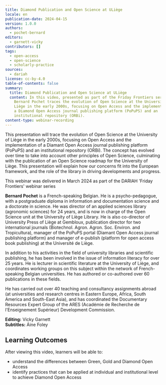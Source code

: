 ```yaml
---
title: Diamond Publication and Open Science at ULiège
locale: en
publication-date: 2024-04-15
version: 1.0.0
authors:
  - pochet-bernard
editors:
  - garnett-vicky
contributors: []
tags:
  - open-access
  - open-science
  - scholarly-practice
sources:
  - dariah
license: cc-by-4.0
table-of-contents: false
summary:
  title: Diamond Publication and Open Science at ULiège
  content: In this video, presented as part of the Friday Frontiers series,
    Bernard Pochet traces the evolution of Open Science at the University of
    Liège in the early 2000s, focusing on Open Access and the implementation of
    a Diamond Open Access journal publishing platform (PoPuPS) and an
    institutional repository (ORBi).
content-type: webinar-recording
---
```

This presentation will trace the evolution of Open Science at the University of Liège in the early 2000s, focusing on Open Access and the implementation of a Diamant Open Access journal publishing platform (PoPuPS) and an institutional repository (ORBi).  The concept has evolved over time to take into account other principles of Open Science, culminating with the publication of an Open Science roadmap for the University of Liège.  This presentation will explain how our concerns fit into the European framework, and the role of the library in driving developments and progress.

This webinar was delivered in March 2024 as part of the DARIAH 'Friday Frontiers' webinar series

**Bernard Pochet** is a French-speaking Belgian. He is a psycho-pedagogue, with a postgraduate diploma in information and documentation science and a doctorate in science. He was director of an applied sciences library (agronomic sciences) for 24 years, and is now in charge of the Open Science unit at the University of Liège Library. He is also co-director of University Press of Liège at Gembloux, publication director for two international journals (Biotechnol. Agron. Agron. Soc. Environ. and Tropicultura), manager of the PoPuPS portal (Diamant Open Access journal publishing platform) and manager of e-publish (platform for open access book publishing) at the Université de Liège.

In addition to his activities in the field of university libraries and scientific publishing, he has been involved in the issue of information literacy for over 25 years. He is lecturer in scientific literature at the University of Liège, and coordinates working groups on this subject within the network of French-speaking Belgian universities. He has authored or co-authored over 60 publications in these fields.

He has carried out over 40 teaching and consultancy assignments abroad (at universities and research centres in Eastern Europe, Africa, South America and South-East Asia), and has coordinated the Documentary Resources Expert Group of the ARES (Académie de Recherche de l'Enseignement Supérieur) Development Commission.

**Editing:** Vicky Garnett\
**Subtitles:** Áine Foley

## Learning Outcomes

After viewing this video, learners will be able to:

* understand the differences between Green, Gold and Diamond Open Access
* identify practices that can be applied at individual and institutional level to achieve Diamond Open Access

<VideoCard provider="youtube" id="AgxOzH2huTE" title="Diamond Publication and Open Access at ULiège" image="/assets/content/assets/en/resources/hosted/diamond-publication-and-open-science-at-uliege/bernard-pochet-ff-thumbnail-png" subtitle="Click here to view" />
